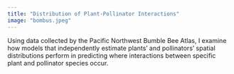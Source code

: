 ```yaml
---
title: "Distribution of Plant-Pollinator Interactions"
image: "bombus.jpeg"
---
```


Using data collected by the Pacific Northwest Bumble Bee Atlas, I examine how models that independently estimate plants' and pollinators' spatial distributions perform in predicting where interactions between specific plant and pollinator species occur.